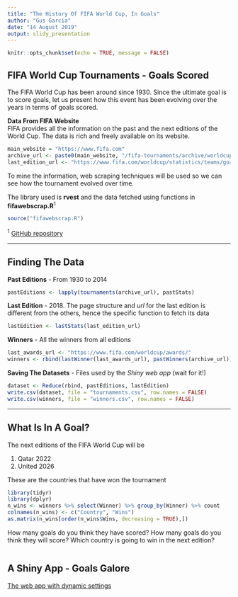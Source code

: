 ```yaml
---
title: "The History Of FIFA World Cup, In Goals"
author: "Gus Garcia"
date: "14 August 2019"
output: slidy_presentation
---
```


```r
knitr::opts_chunk$set(echo = TRUE, message = FALSE)
```

## FIFA World Cup Tournaments - Goals Scored

The FIFA World Cup has been around since 1930. Since the ultimate goal is to score goals, let us present how this event has been evolving over the years in terms of goals scored.

**Data From FIFA Website**  
FIFA provides all the information on the past and the next editions of the World Cup. The data is rich and freely available on its website.
```r
main_website = "https://www.fifa.com"
archive_url <- paste0(main_website, "/fifa-tournaments/archive/worldcup/index.html")
last_edition_url <- "https://www.fifa.com/worldcup/statistics/teams/goal-scored"
```
To mine the information, web scraping techniques will be used so we can see how the tournament evolved over time.

The library used is **rvest** and the data fetched using functions in  **fifawebscrap.R**<sup>1</sup>
```r
source("fifawebscrap.R")
```
<sup>1</sup> [GitHub repository](https://github.com/guscastles/developing_data_products/)

---

## Finding The Data

**Past Editions** - From 1930 to 2014
```r
pastEditions <- lapply(tournaments(archive_url), pastStats)
```

**Last Edition** - 2018. The page structure and *url* for the last edition is different from the others, hence the specific function to fetch its data
```r
lastEdition <- lastStats(last_edition_url)
```

**Winners** - All the winners from all editions
```r
last_awards_url <- "https://www.fifa.com/worldcup/awards/"
winners <- rbind(lastWinner(last_awards_url), pastWinners(archive_url))
```

**Saving The Datasets** - Files used by the *Shiny web app* (wait for it!)
```r
dataset <- Reduce(rbind, pastEditions, lastEdition)
write.csv(dataset, file = "tournaments.csv", row.names = FALSE)
write.csv(winners, file = "winners.csv", row.names = FALSE)
```

---

## What Is In A Goal?

The next editions of the FIFA World Cup will be

1. Qatar 2022
2. United 2026

These are the countries that have won the tournament
```r
library(tidyr)
library(dplyr)
n_wins <- winners %>% select(Winner) %>% group_by(Winner) %>% count
colnames(n_wins) <- c("Country", "Wins")
as.matrix(n_wins[order(n_wins$Wins, decreasing = TRUE),])
```
How many goals do you think they have scored? How many goals do you think they will score? Which country is going to win in the next edition?

```r
```

## A Shiny App - Goals Galore

[The web app with dynamic settings](https://guscastles.shinyapps.io/project/)